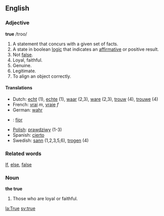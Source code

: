 ==English==
===Adjective===
'''true'''
/troo/

#A statement that concurs with a given set of facts.
#A state in boolean [[logic]] that indicates an [[affirmative]] or positive result.
#Not [[false]].
#Loyal, faithful.
#Genuine.
#Legitimate.
#To align an object correctly.

====Translations====
*Dutch: [[echt]] (1), [[echte]] (1), [[waar]] (2,3), [[ware]] (2,3), [[trouw]] (4), [[trouwe]] (4)
*French: [[vrai]] ''m'', [[vraie]] ''f''
*German: [[wahr]]
*{{ga}}: [[fíor]]
*[[Polish]]: [[prawdziwy]] (1-3)
*Spanish: [[cierto]]
*Swedish: [[sann]] (1,2,3,5,6), [[trogen]] (4)

===Related words===
[[If]], [[else]], [[false]]

===Noun===
'''the true'''

#Those who are loyal or faithful.

[[la:True]]
[[sv:true]]